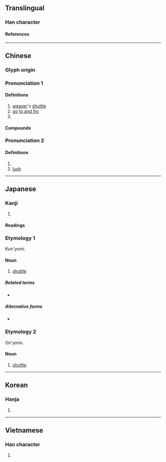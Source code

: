 {{character info}}
==Translingual==

===Han character===
{{Han char|rn=75|rad=木|as=07|sn=11|four=43947|canj=DICE|ids=⿰木夋}}

====References====
{{Han ref|kx=0530.170|dkj=14878|dj=0918.140|hdz=21222.070|uh=68AD}}

----

==Chinese==
{{zh-forms}}

===Glyph origin===
{{Han etym}}

===Pronunciation 1===
{{zh-pron
|m=suō
|c=so1
|mn=so/qz:so͘
|mc=y
|oc=y
|ma=
|cat=n,v,cls
}}

====Definitions====
{{zh-hanzi}}

# [[weaver]]'s [[shuttle]]
# [[go]] [[to and fro]]
# {{zh-classifier|[[shuttles]] of [[threads]]}}

====Compounds====
{{zh-der|似箭如梭|多梭|太空梭|日月如梭|梭子蟹|擲梭|梭微子|攛梭|投梭折齒|投梭|投梭之拒|穿梭外交|穿梭|歲月如梭|梭梭|拋梭|梭子|梭魚|梭巡|梭槍|梭哈|鶯梭}}
===Pronunciation 2===
{{zh-pron
|m=xùn
|cat=n,a
}}

====Definitions====
{{zh-hanzi}}

# {{taxlink|Populus euphratica|species}}
# [[lush]]

----

==Japanese==

===Kanji===
{{ja-kanji|grade=|rs=木07}}

# {{rfdef|ja|sort=木07}}

====Readings====
{{ja-readings
|on=さ
|kun=ひ
}}

===Etymology 1===
{{ja-kanjitab|ひ|yomi=k}}
Kun'yomi.

====Noun====
{{ja-noun|ひ}}

# {{lb|ja|weaving|sort=ひ}} [[shuttle]]

=====Related terms=====
* {{ja-r|筬|おさ}}

=====Alternative forms=====
* {{l|ja|杼}}

===Etymology 2===
{{ja-kanjitab|さ|yomi=o}}
On'yomi.

====Noun====
{{ja-noun|さ}}

# {{lb|ja|weaving|sort=さ}} [[shuttle]]

----

==Korean==

===Hanja===
{{ko-hanja|사}}

# {{rfdef|ko|sort=木07}}

----

==Vietnamese==

===Han character===
{{vi-readings|rs=木07|reading=thoi}}

# {{rfdef|vi|sort=木07}}